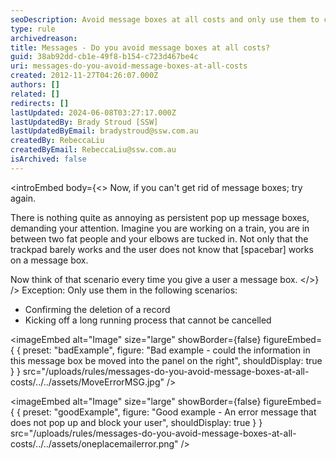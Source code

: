 ```yaml
---
seoDescription: Avoid message boxes at all costs and only use them to confirm record deletion or kick off long running processes that cannot be cancelled.
type: rule
archivedreason:
title: Messages - Do you avoid message boxes at all costs?
guid: 38ab92dd-cb1e-49f8-b154-c723d467be4c
uri: messages-do-you-avoid-message-boxes-at-all-costs
created: 2012-11-27T04:26:07.000Z
authors: []
related: []
redirects: []
lastUpdated: 2024-06-08T03:27:17.000Z
lastUpdatedBy: Brady Stroud [SSW]
lastUpdatedByEmail: bradystroud@ssw.com.au
createdBy: RebeccaLiu
createdByEmail: RebeccaLiu@ssw.com.au
isArchived: false
---
```


<introEmbed
  body={<>
Now, if you can't get rid of message boxes; try again.

There is nothing quite as annoying as persistent pop up message boxes, demanding your attention. Imagine you are working on a train, you are in between two fat people and your elbows are tucked in. Not only that the trackpad barely works and the user does not know that [spacebar] works on a message box.

Now think of that scenario every time you give a user a message box.
  </>}
/>
Exception: Only use them in the following scenarios:

- Confirming the deletion of a record
- Kicking off a long running process that cannot be cancelled

<imageEmbed
  alt="Image"
  size="large"
  showBorder={false}
  figureEmbed={ {
    preset: "badExample",
    figure: "Bad example - could the information in this message box be moved into the panel on the right",
    shouldDisplay: true
  } }
  src="/uploads/rules/messages-do-you-avoid-message-boxes-at-all-costs/../../assets/MoveErrorMSG.jpg"
/>

<imageEmbed
  alt="Image"
  size="large"
  showBorder={false}
  figureEmbed={ {
    preset: "goodExample",
    figure: "Good example - An error message that does not pop up and block your user",
    shouldDisplay: true
  } }
  src="/uploads/rules/messages-do-you-avoid-message-boxes-at-all-costs/../../assets/oneplacemailerror.png"
/>
